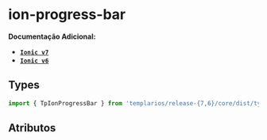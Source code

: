 
<Meta of={progressBarStories} />

# ion-progress-bar

**Documentação Adicional:**

- **[`Ionic v7`](https://ionicframework.com/docs/api/progress-bar)**
- **[`Ionic v6`](https://ionicframework.com/docs/v6/api/progress-bar)**

## Types

```ts
import { TpIonProgressBar } from 'templarios/release-{7,6}/core/dist/types/interfaces';
```

## Atributos

<Canvas of={progressBarStories.Default} />
<Controls of={progressBarStories.Default} />
